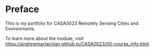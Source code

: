 # Preface {.unnumbered}

This is my portfolio for CASA0023 Remotely Sensing Cities and Environments.

To learn more about the module, visit <https://andrewmaclachlan.github.io/CASA0023/00-course_info.html>
